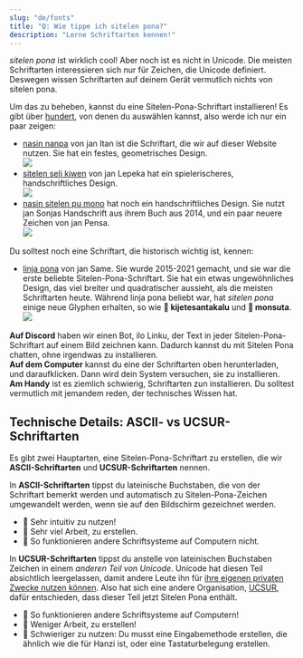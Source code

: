 ```yaml
---
slug: "de/fonts"
title: "Q: Wie tippe ich sitelen pona?"
description: "Lerne Schriftarten kennen!"
---
```


*sitelen pona* ist wirklich cool! Aber noch ist es nicht in Unicode. Die meisten Schriftarten interessieren sich nur für Zeichen, die Unicode definiert. Deswegen wissen Schriftarten auf deinem Gerät vermutlich nichts von sitelen pona.

Um das zu beheben, kannst du eine Sitelen-Pona-Schriftart installieren! Es gibt über [hundert](https://linku.la/fonts/), von denen du auswählen kannst, also werde ich nur ein paar zeigen:

* [nasin nanpa](https://raw.githubusercontent.com/lipu-linku/ijo/main/nasinsitelen/nasin-nanpa.otf) von jan Itan ist die Schriftart, die wir auf dieser Website nutzen. Sie hat ein festes, geometrisches Design.<br /><img src="./example-nasin-nanpa.webp" />
* [sitelen seli kiwen](https://raw.githubusercontent.com/lipu-linku/ijo/main/nasinsitelen/sitelenselikiwenasuki.ttf) von jan Lepeka hat ein spielerischeres, handschriftliches Design.<br /><img src="./example-sitelen-seli-kiwen.webp" />
* [nasin sitelen pu mono](https://raw.githubusercontent.com/lipu-linku/ijo/main/nasinsitelen/nasin-sitelen-pu-mono.otf) hat noch ein handschriftliches Design. Sie nutzt jan Sonjas Handschrift aus ihrem Buch aus 2014, und ein paar neuere Zeichen von jan Pensa.<br /><img src="./example-pu-mono.webp" />

Du solltest noch eine Schriftart, die historisch wichtig ist, kennen:

* [linja pona](https://raw.githubusercontent.com/lipu-linku/ijo/main/nasinsitelen/linja-pona.otf) von jan Same. Sie wurde 2015-2021 gemacht, und sie war die erste beliebte Sitelen-Pona-Schriftart. Sie hat ein etwas ungewöhnliches Design, das viel breiter und quadratischer aussieht, als die meisten Schriftarten heute. Während linja pona beliebt war, hat *sitelen pona* einige neue Glyphen erhalten, so wie **󱦀 kijetesantakalu** und **󱥽 monsuta**.<br /><img src="./example-linja-pona.webp" />

**Auf Discord** haben wir einen Bot, ilo Linku, der Text in jeder Sitelen-Pona-Schriftart auf einem Bild zeichnen kann. Dadurch kannst du mit Sitelen Pona chatten, ohne irgendwas zu installieren.  
**Auf dem Computer** kannst du eine der Schriftarten oben herunterladen, und daraufklicken. Dann wird dein System versuchen, sie zu installieren.  
**Am Handy** ist es ziemlich schwierig, Schriftarten zun installieren. Du solltest vermutlich mit jemandem reden, der technisches Wissen hat.

## Technische Details: ASCII- vs UCSUR-Schriftarten

Es gibt zwei Hauptarten, eine Sitelen-Pona-Schriftart zu erstellen, die wir **ASCII-Schriftarten** und **UCSUR-Schriftarten** nennen.

In **ASCII-Schriftarten** tippst du lateinische Buchstaben, die von der Schriftart bemerkt werden und automatisch zu Sitelen-Pona-Zeichen umgewandelt werden, wenn sie auf den Bildschirm gezeichnet werden.

* 🎉 Sehr intuitiv zu nutzen!
* 🙁 Sehr viel Arbeit, zu erstellen.
* 🙁 So funktionieren andere Schriftsysteme auf Computern nicht.

In **UCSUR-Schriftarten** tippst du anstelle von lateinischen Buchstaben Zeichen in einem *anderen Teil von Unicode*. Unicode hat diesen Teil absichtlich leergelassen, damit andere Leute ihn für [ihre eigenen privaten Zwecke nutzen können](https://de.wikipedia.org/wiki/Private_Use_Area). Also hat sich eine andere Organisation, [UCSUR](https://www.kreativekorp.com/ucsur/), dafür entschieden, dass dieser Teil jetzt Sitelen Pona enthält.

* 🎉 So funktionieren andere Schriftsysteme auf Computern!
* 🎉 Weniger Arbeit, zu erstellen!
* 🙁 Schwieriger zu nutzen: Du musst eine Eingabemethode erstellen, die ähnlich wie die für Hanzi ist, oder eine Tastaturbelegung erstellen.
